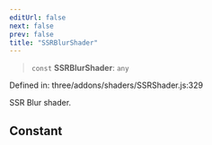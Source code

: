 ```yaml
---
editUrl: false
next: false
prev: false
title: "SSRBlurShader"
---
```


> `const` **SSRBlurShader**: `any`

Defined in: three/addons/shaders/SSRShader.js:329

SSR Blur shader.

## Constant
